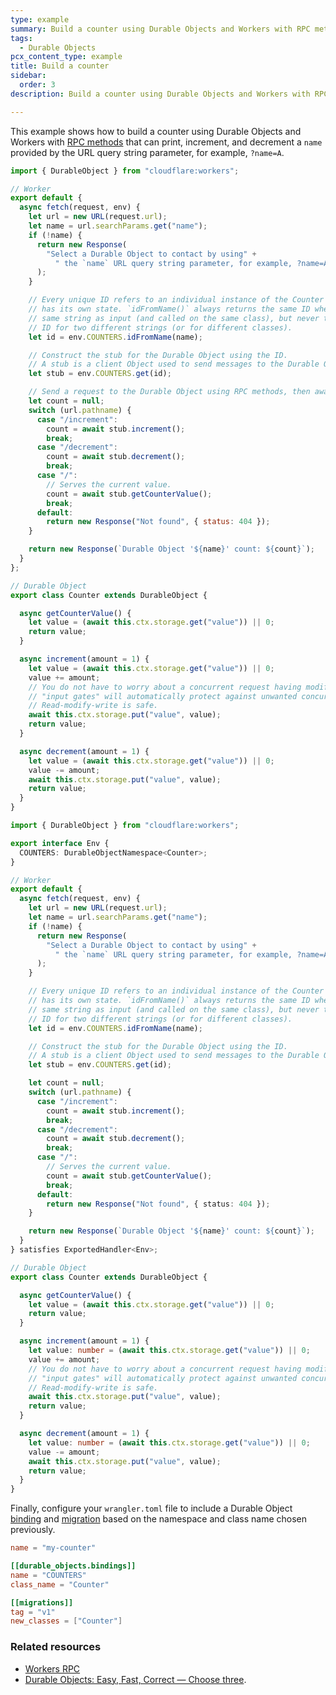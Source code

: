 ```yaml
---
type: example
summary: Build a counter using Durable Objects and Workers with RPC methods.
tags:
  - Durable Objects
pcx_content_type: example
title: Build a counter
sidebar:
  order: 3
description: Build a counter using Durable Objects and Workers with RPC methods.

---
```



This example shows how to build a counter using Durable Objects and Workers with [RPC methods](/workers/runtime-apis/rpc) that can print, increment, and decrement a `name` provided by the URL query string parameter, for example, `?name=A`.

<Tabs> <TabItem label="JavaScript" icon="seti:javascript">

```js
import { DurableObject } from "cloudflare:workers";

// Worker
export default {
  async fetch(request, env) {
    let url = new URL(request.url);
    let name = url.searchParams.get("name");
    if (!name) {
      return new Response(
        "Select a Durable Object to contact by using" +
          " the `name` URL query string parameter, for example, ?name=A"
      );
    }

    // Every unique ID refers to an individual instance of the Counter class that
    // has its own state. `idFromName()` always returns the same ID when given the
    // same string as input (and called on the same class), but never the same
    // ID for two different strings (or for different classes).
    let id = env.COUNTERS.idFromName(name);

    // Construct the stub for the Durable Object using the ID.
    // A stub is a client Object used to send messages to the Durable Object.
    let stub = env.COUNTERS.get(id);

    // Send a request to the Durable Object using RPC methods, then await its response.
    let count = null;
    switch (url.pathname) {
      case "/increment":
        count = await stub.increment();
        break;
      case "/decrement":
        count = await stub.decrement();
        break;
      case "/":
        // Serves the current value.
        count = await stub.getCounterValue();
        break;
      default:
        return new Response("Not found", { status: 404 });
    }

    return new Response(`Durable Object '${name}' count: ${count}`);
  }
};

// Durable Object
export class Counter extends DurableObject {

  async getCounterValue() {
    let value = (await this.ctx.storage.get("value")) || 0;
    return value;
  }

  async increment(amount = 1) {
    let value = (await this.ctx.storage.get("value")) || 0;
    value += amount;
    // You do not have to worry about a concurrent request having modified the value in storage.
    // "input gates" will automatically protect against unwanted concurrency.
    // Read-modify-write is safe.
    await this.ctx.storage.put("value", value);
    return value;
  }

  async decrement(amount = 1) {
    let value = (await this.ctx.storage.get("value")) || 0;
    value -= amount;
    await this.ctx.storage.put("value", value);
    return value;
  }
}
```

</TabItem> <TabItem label="TypeScript" icon="seti:typescript">

```ts
import { DurableObject } from "cloudflare:workers";

export interface Env {
  COUNTERS: DurableObjectNamespace<Counter>;
}

// Worker
export default {
  async fetch(request, env) {
    let url = new URL(request.url);
    let name = url.searchParams.get("name");
    if (!name) {
      return new Response(
        "Select a Durable Object to contact by using" +
          " the `name` URL query string parameter, for example, ?name=A"
      );
    }

    // Every unique ID refers to an individual instance of the Counter class that
    // has its own state. `idFromName()` always returns the same ID when given the
    // same string as input (and called on the same class), but never the same
    // ID for two different strings (or for different classes).
    let id = env.COUNTERS.idFromName(name);

    // Construct the stub for the Durable Object using the ID.
    // A stub is a client Object used to send messages to the Durable Object.
    let stub = env.COUNTERS.get(id);

    let count = null;
    switch (url.pathname) {
      case "/increment":
        count = await stub.increment();
        break;
      case "/decrement":
        count = await stub.decrement();
        break;
      case "/":
        // Serves the current value.
        count = await stub.getCounterValue();
        break;
      default:
        return new Response("Not found", { status: 404 });
    }

    return new Response(`Durable Object '${name}' count: ${count}`);
  }
} satisfies ExportedHandler<Env>;

// Durable Object
export class Counter extends DurableObject {

  async getCounterValue() {
    let value = (await this.ctx.storage.get("value")) || 0;
    return value;
  }

  async increment(amount = 1) {
    let value: number = (await this.ctx.storage.get("value")) || 0;
    value += amount;
    // You do not have to worry about a concurrent request having modified the value in storage.
    // "input gates" will automatically protect against unwanted concurrency.
    // Read-modify-write is safe.
    await this.ctx.storage.put("value", value);
    return value;
  }

  async decrement(amount = 1) {
    let value: number = (await this.ctx.storage.get("value")) || 0;
    value -= amount;
    await this.ctx.storage.put("value", value);
    return value;
  }
}
```

</TabItem> </Tabs>

Finally, configure your `wrangler.toml` file to include a Durable Object [binding](/durable-objects/get-started/#5-configure-durable-object-bindings) and [migration](/durable-objects/reference/durable-objects-migrations/) based on the namespace and class name chosen previously.

```toml title="wrangler.toml"
name = "my-counter"

[[durable_objects.bindings]]
name = "COUNTERS"
class_name = "Counter"

[[migrations]]
tag = "v1"
new_classes = ["Counter"]
```

### Related resources

* [Workers RPC](/workers/runtime-apis/rpc/)
* [Durable Objects: Easy, Fast, Correct — Choose three](https://blog.cloudflare.com/durable-objects-easy-fast-correct-choose-three/).
